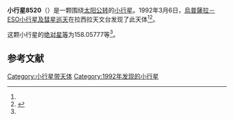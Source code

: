 {{Infobox planet
| bgcolour = #FFFFC0
| name = 8520
| symbol = 
| image = 
| caption = 
| discovery = yes
| discovery_ref = 
| discoverer = [[烏普薩拉－ESO小行星及彗星巡天|烏普薩拉－ESO小行星及彗星巡天]]
| discovery_site = [[拉西拉天文台|拉西拉天文台]] 
| discovered = 1992年3月6日
| designations = yes
| mp_name = 
| named_after = 
| alt_names = 1992 EC12/ 1995 WC42
| mp_category = [[外小行星带|外小行星带]]
| orbit_ref = <ref name="a">[http://ssd.jpl.nasa.gov/sbdb.cgi?sstr=8520 8520] {{Wayback|url=http://ssd.jpl.nasa.gov/sbdb.cgi?sstr=8520 |date=20210809084354 }}，小行星數據庫瀏覽器（JPL Small-Body Database Browser）－[[美国国家航空航天局|美国国家航空航天局]]喷气推进实验室</ref>
| epoch = 2456400.5 (2013年4月18日更新)
| aphelion = {{convert|3.3718401|AU|km|3|abbr=on|lk=out}}
| perihelion = {{convert|3.0289303|AU|km|3|abbr=on}}
| semimajor = {{convert|3.2003852|AU|km|3|abbr=on}}
| eccentricity = 0.0535732
| period = 2091.230026 [[日|日]]<br />5.73[[儒略年|儒略年]]
| avg_speed = 
| inclination = 12.24432
| asc_node = 162.52096
| mean_anomaly = 
| arg_peri = 158.05777
| satellites = 
| physical_characteristics = yes
| dimensions = 
| mass = 
| density = 
| surface_grav = 
| escape_velocity = 
| sidereal_day = 
| axial_tilt = 
| pole_ecliptic_lat = 
| pole_ecliptic_lon = 
| albedo = 
| temperatures= 
| temp_name1 = 
| mean_temp_1 = 
| max_temp_1 = 
| temp_name2 = 
| max_temp_2 = 
| spectral_type = 
| abs_magnitude = 158.05777
}}

'''小行星8520'''（{{lang-en|8520}}）是一颗围绕[[太阳|太阳]][[公转|公转]]的[[小行星|小行星]]。1992年3月6日，[[烏普薩拉－ESO小行星及彗星巡天|烏普薩拉－ESO小行星及彗星巡天]]在拉西拉天文台发现了此天体<ref name="a" /><ref>{{cite news|title=小行星列表|url=http://cfa-www.harvard.edu/iau/lists/NumberedMPs.txt|accessdate=2013-07-08|newspaper=哈佛大学|archive-date=2008-05-17|archive-url=https://web.archive.org/web/20080517010638/http://cfa-www.harvard.edu/iau/lists/NumberedMPs.txt|dead-url=no}}</ref>。

这颗小行星的[[绝对星等|绝对星等]]为158.05777等<ref name="a" />。

==参考文献==
{{reflist}}
{{Minor Planet Number|[[小行星8519|小行星8519]]|[[小行星8521|小行星8521]]}}

{{小天体}}

[[Category:小行星带天体|Category:小行星带天体]]
[[Category:1992年发现的小行星|Category:1992年发现的小行星]]

{{asteroid-stub}}